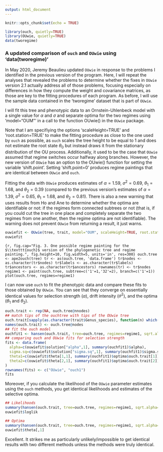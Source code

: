 ```yaml
---
output: html_document
---
```


```r
knitr::opts_chunk$set(echo = TRUE)
```

```r
library(ouch, quietly=TRUE)
library(OUwie, quietly=TRUE)
data(tworegime)
```
### A updated comparison of $\texttt{ouch}$ and $\texttt{OUwie}$ using 'data(tworegime)'

In May 2020, Jeremy Beaulieu updated $\texttt{OUwie}$ in response to the problems I identified in the previous version of the program. 
Here, I will repeat the analyses that revealed the problems to determine whether the fixes in $\texttt{OUwie}$ version 2.1 actually address all of those problems, focusing especially on differences in how they compute the weight and covariance matrices, as those are key to the fitting procedures of each program.
As before, I will use the sample data contained in the 'tworegime' dataset that is part of $\texttt{OUwie}$.

I will fit this tree and phenotypic data to an Ornstein-Uhlenbeck model with a single value for $\alpha$ and $\sigma$ and separate optima for the two regimes using 'model="OUM"' in a call to the function OUwie() in the $\texttt{OUwie}$ package. 

Note that I am specifiying the options 'scaleHeight=TRUE' and 'root.station=TRUE' to make the fitting procedure as close to the one used by $\texttt{ouch}$ as possible, as $\texttt{ouch}$ scales the tree height to be equal to 1 and does not estimate the root state $\theta_0$ but instead draws it from the stationary distribution of the OU process. 
Additionally, it used to be the case that $\texttt{OUwie}$ assumed that regime switches occur halfway along branches. 
However, the new version of $\texttt{OUwie}$ has an option to the OUwie() function for setting the variable 'shift.point'.
Setting 'shift.point=0' produces regime paintings that are identical between $\texttt{OUwie}$ and $\texttt{ouch}$. 

Fitting the data with $\texttt{OUwie}$ produces estimates of $\alpha=1.59$, $\sigma^2=0.69$, $\theta_1=1.68$, and $\theta_2=0.39$ (compared to the previous version's estimates of $\alpha=1.39$, $\sigma^2=0.65$, $\theta_1=1.68$, and $\theta_2=0.81$). 
There is also a new warning that uses results from Ho and Ane to determine whether the optima are identifiable or not: if the regimes form connected subtrees or not (that is, if you could cut the tree in one place and completely separate the two regimes from one another, then the regime optima are not identifiable).
The warning does not prevent $\texttt{OUwie}$ from returning a result, it just warns.

```r
ouwiefit <- OUwie(tree, trait, model="OUM", scaleHeight=TRUE, root.station=TRUE, quiet=TRUE, shift.point=0)
ouwiefit
```

```{r, fig.cap="Fig. 3. One possible regime painting for the $\\texttt{ouch}$ version of the phylogenetic tree and regime painting.", fig.height=10, fig.width=5, units='in', res=300}
ouch.tree <- ape2ouch(tree)
tr <- as(ouch.tree, 'data.frame')
tr$nodes <- as.character(tr$nodes)
tr$labels <- as.character(tr$labels)
tr$ancestors <- as.character(tr$ancestors)
rownames(tr) <- tr$nodes
regime1 <- paint(ouch.tree, subtree=c('1'=1,'32'=2), branch=c('1'=1))
plot(ouch.tree, regimes=regime1)
```

I can now use $\texttt{ouch}$ to fit the phenotypic data and compare these fits to those obtained by $\texttt{OUwie}$. You can see that they converge on essentially identical values for selection strength ($\alpha$), drift intensity ($\sigma^2$), and the optima ($\theta_1$ and $\theta_2$). 

```r
ouch.trait <- rep(NA, ouch.tree@nnodes)
## match tips of the ouchtree with tips of the OUwie tree
ouch.trait[sapply(as.character(trait$Genus_species), function(n) which(ouch.tree@nodelabels==n))] <- trait$X
names(ouch.trait) <- ouch.tree@nodes
## fit the ouch model
ouchfit1 <- hansen(ouch.trait, tree=ouch.tree, regimes=regime1, sqrt.alpha=1, sigma=1)
## comparing ouch and OUwie fits for selection strength
fits <- data.frame(
  alpha=c(ouwiefit$solution["alpha",1], summary(ouchfit1)$alpha),
  sigma.sq=c(ouwiefit$solution["sigma.sq",1], summary(ouchfit1)$sigma.sq),
  theta1=c(ouwiefit$theta[1,1], summary(ouchfit1)$optima$ouch.trait[1]),
  theta2=c(ouwiefit$theta[2,1], summary(ouchfit1)$optima$ouch.trait[2])
)
rownames(fits) <- c("OUwie", "ouch1")
fits
```

Moreover, if you calculate the likelihood of the $\texttt{OUwie}$ parameter estimates using the $\texttt{ouch}$ methods, you get identical likelihoods and estimates of the selective optima. 
```r
## Likelihoods
summary(hansen(ouch.trait, tree=ouch.tree, regimes=regime1, sqrt.alpha=sqrt(ouwiefit$solution["alpha",1]), sigma=sqrt(ouwiefit$solution["sigma.sq",1]), fit=FALSE))$loglik
ouwiefit$loglik

## Optima
summary(hansen(ouch.trait, tree=ouch.tree, regimes=regime1, sqrt.alpha=sqrt(ouwiefit$solution["alpha",1]), sigma=sqrt(ouwiefit$solution["sigma.sq",1]), fit=FALSE))$optima$ouch.trait
ouwiefit$theta[,1]

```

Excellent. It strikes me as particularly unlikely/impossible to get identical results with two different methods unless the methods were truly identical.
